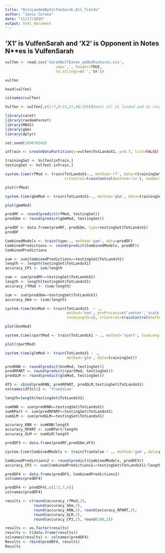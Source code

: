 ---
title: "HitsLandedByVulfenSarah_All_fields"
author: "Janis Corona"
date: "11/17/2019"
output: html_document
---
  
## 'X1' is VulfenSarah and 'X2' is Opponent in Notes N**es is VulfenSarah

```{r}
vulfen <- read.csv('SarahWolfEaten_addedFeatures.csv', 
                       sep=',', header=TRUE, 
                       na.strings=c('','NA'))
```

```{r}
vulfen
```

```{r}
head(vulfen)
```

```{r}
colnames(vulfen)
```

```{r}
Vulfen <- vulfen[,c(1:7,8:15,17,48:155)]#omit all X1 landed and x2 received
```

```{r ,warning=FALSE,error=FALSE,message=FALSE}
library(caret)
library(randomForest)
library(MASS)
library(gbm)
library(dplyr)
```

```{r cars}
set.seed(189678345)
```

```{r}
inTrain <- createDataPartition(y=vulfen$TotLandsX1, p=0.7, list=FALSE)

trainingSet <- Vulfen[inTrain,]
testingSet <- Vulfen[-inTrain,]

```

```{r, message=FALSE, error=FALSE, warning=FALSE}
system.time(rfMod <- train(TotLandsX1~., method='rf', data=(trainingSet), 
                           trControl=trainControl(method='cv'), number=5))

```

```{r}
plot(rfMod)
```

```{r, message=FALSE, error=FALSE, warning=FALSE}
system.time(gbmMod <- train(TotLandsX1~., method='gbm', data=trainingSet, verbose=FALSE ))

```

```{r}
plot(gbmMod)
```

```{r}
predRF <- round(predict(rfMod, testingSet))
predGbm <- round(predict(gbmMod, testingSet))

predDF <- data.frame(predRF, predGbm, type=testingSet$TotLandsX1)
predDF

```

```{r, warning=FALSE, error=FALSE,message=FALSE}
CombinedModels <- train(type~., method='gam', data=predDF)
CombinedPredictions <- round(predict(CombinedModels, predDF))
CombinedPredictions

```

```{r}
sum <- sum(CombinedPredictions==testingSet$TotLandsX1)
length <- length(testingSet$TotLandsX1)
accuracy_CP1 <- sum/length 

sum <- sum(predRF==testingSet$TotLandsX1)
length <- length(testingSet$TotLandsX1)
accuracy_rfMod <- (sum/length) 

sum <- sum(predGbm==testingSet$TotLandsX1)
accuracy_Gbm <- (sum/length) 

```

```{r, message=FALSE, error=FALSE, warning=FALSE}
system.time(knnMod <- train(TotLandsX1  ~ .,
                            method='knn', preProcess=c('center','scale'),
                            tuneLength=10, trControl=trainControl(method='cv'), data=trainingSet))

```

```{r}
plot(knnMod)
```

```{r, warning=FALSE}
system.time(rpartMod <- train(TotLandsX1 ~ ., method='rpart', tuneLength=9, data=trainingSet))
```

```{r}
plot(rpartMod)

```

```{r, warning=FALSE}
system.time(glmMod <- train(TotLandsX1 ~ ., 
                            method='glm', data=trainingSet))
```

```{r, error=FALSE, warning=FALSE, message=FALSE}
predKNN <- round(predict(knnMod, testingSet))
predRPART <- round(predict(rpartMod, testingSet))
predGLM <- round(predict(glmMod, testingSet))

df3 <- cbind(predKNN, predRPART, predGLM,testingSet$TotLandsX1)
colnames(df3)[4] <- 'TrueValue'

```

```{r}
length=length(testingSet$TotLandsX1)

sumKNN <- sum(predKNN==testingSet$TotLandsX1)
sumRPart <- sum(predRPART==testingSet$TotLandsX1)
sumGLM <- sum(predGLM==testingSet$TotLandsX1)

accuracy_KNN <- sumKNN/length 
accuracy_RPART <- sumRPart/length 
accuracy_GLM <- sumGLM/length 

predDF3 <- data.frame(predRF,predGbm,df3)

```

```{r, warning=FALSE}
system.time(CombinedModels <- train(TrueValue ~ ., method='gam', data=predDF3))
```

```{r}
CombinedPredictions2 <- round(predict(CombinedModels, predDF3))
accuracy_CP2 <- sum(CombinedPredictions2==testingSet$TotLandsX1)/length 

predDF4 <- data.frame(predDF3, CombinedPredictions2)
colnames(predDF4)

```

```{r}
predDF4 <- predDF4[,c(1:5,7,6)]
colnames(predDF4)

```

```{r}
results <- c(round(accuracy_rfMod,2),  
             round(accuracy_Gbm,2), 
             round(accuracy_KNN,2), round(accuracy_RPART,2),
             round(accuracy_GLM,2), 
             round(accuracy_CP2,2), round(100,2))

results <- as.factor(results)
results <- t(data.frame(results))
colnames(results) <- colnames(predDF4)
Results <- rbind(predDF4, results) 
Results

```



